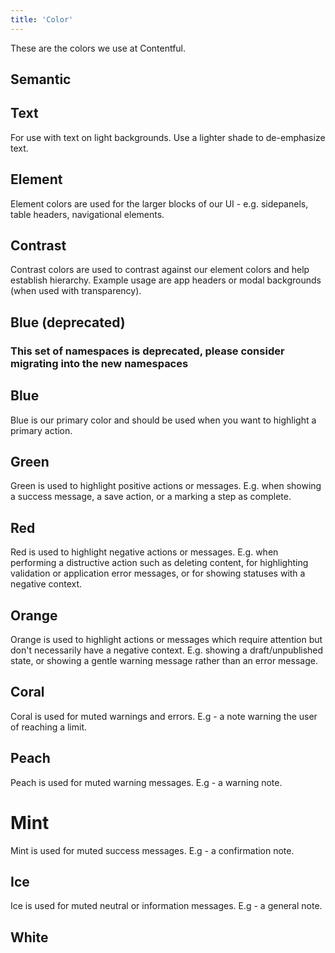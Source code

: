 ```yaml
---
title: 'Color'
---
```



These are the colors we use at Contentful.

## Semantic

<ColorSwatchGroup group={semanticColors} />

## Text

For use with text on light backgrounds. Use a lighter shade to
de-emphasize text.

<ColorSwatchGroup group={textColors} />

## Element

Element colors are used for the larger blocks of our UI - e.g.
sidepanels, table headers, navigational elements.

<ColorSwatchGroup group={elementColors} />

## Contrast

Contrast colors are used to contrast against our element colors and help
establish hierarchy. Example usage are app headers or modal backgrounds
(when used with transparency).

<ColorSwatchGroup group={contrastColors} />

## Blue (deprecated)

### This set of namespaces is deprecated, please consider migrating into the new namespaces

<ColorSwatchGroup group={blueColorsDeprecated} />

## Blue

Blue is our primary color and should be used when you want to highlight
a primary action.

<ColorSwatchGroup group={blueColors} />

## Green

Green is used to highlight positive actions or messages. E.g. when
showing a success message, a save action, or a marking a step as
complete.

<ColorSwatchGroup group={greenColors} />

## Red

Red is used to highlight negative actions or messages. E.g. when performing
a distructive action such as deleting content, for highlighting validation
or application error messages, or for showing statuses with a negative
context.

<ColorSwatchGroup group={redColors} />

## Orange

Orange is used to highlight actions or messages which require attention but
don't necessarily have a negative context. E.g. showing a draft/unpublished
state, or showing a gentle warning message rather than an error message.

<ColorSwatchGroup group={orangeColors} />

## Coral

Coral is used for muted warnings and errors. E.g - a note warning the user
of reaching a limit.

<ColorSwatchGroup group={coralColors} />

## Peach

Peach is used for muted warning messages. E.g - a warning note.

<ColorSwatchGroup group={peachColors} />

# Mint

Mint is used for muted success messages. E.g - a confirmation note.

<ColorSwatchGroup group={mintColors} />

## Ice

Ice is used for muted neutral or information messages. E.g - a general note.

<ColorSwatchGroup group={iceColors} />

## White

<ColorSwatchGroup group={whiteColors} />
